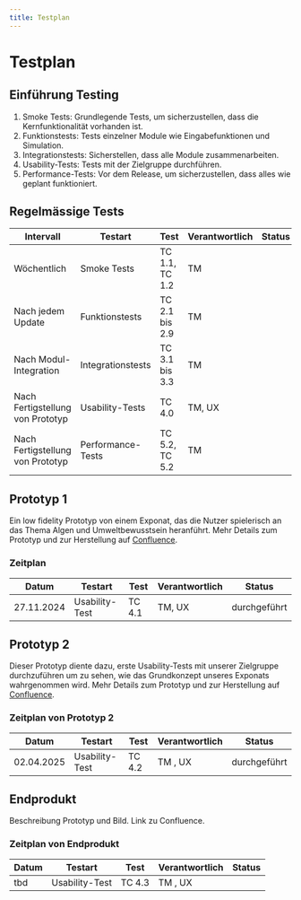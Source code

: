 ```yaml
---
title: Testplan
---
```


# Testplan

## Einführung Testing
1. Smoke Tests: Grundlegende Tests, um sicherzustellen, dass die Kernfunktionalität vorhanden ist.
2. Funktionstests: Tests einzelner Module wie Eingabefunktionen und Simulation.
3. Integrationstests: Sicherstellen, dass alle Module zusammenarbeiten.
4. Usability-Tests: Tests mit der Zielgruppe durchführen.
5. Performance-Tests: Vor dem Release, um sicherzustellen, dass alles wie geplant funktioniert.

## Regelmässige Tests
| Intervall                        | Testart           | Test              | Verantwortlich | Status | 
|----------------------------------|-------------------|-------------------|----------------|--------|
| Wöchentlich                      | Smoke Tests       | TC 1.1, TC 1.2    | TM             |        | 
| Nach jedem Update                | Funktionstests    | TC 2.1 bis 2.9    | TM             |        | 
| Nach Modul-Integration           | Integrationstests | TC 3.1 bis 3.3    | TM             |        | 
| Nach Fertigstellung von Prototyp | Usability-Tests   | TC 4.0            | TM, UX         |        | 
| Nach Fertigstellung von Prototyp | Performance-Tests | TC 5.2, TC 5.2    | TM             |        | 


## Prototyp 1
Ein low fidelity Prototyp von einem Exponat, das die Nutzer spielerisch an das Thema Algen und Umweltbewusstsein heranführt.
Mehr Details zum Prototyp und zur Herstellung auf [Confluence](https://fhnw-projecttrack.atlassian.net/wiki/spaces/IP1224vt3/pages/587694175/Prototypen).

### Zeitplan
| Datum       | Testart           | Test              | Verantwortlich | Status        | 
|-------------|-------------------|-------------------|----------------|---------------|
| 27.11.2024  | Usability-Test    | TC 4.1            | TM, UX         | durchgeführt  | 

## Prototyp 2
Dieser Prototyp diente dazu, erste Usability-Tests mit unserer Zielgruppe durchzuführen um zu sehen, wie das Grundkonzept unseres Exponats wahrgenommen wird.
Mehr Details zum Prototyp und zur Herstellung auf [Confluence](https://fhnw-projecttrack.atlassian.net/wiki/spaces/IP1224vt3/pages/751927344/Prototyp+2).

### Zeitplan von Prototyp 2
| Datum       | Testart              | Test              | Verantwortlich | Status        |
|-------------|----------------------|-------------------|----------------|---------------|
| 02.04.2025  | Usability-Test       | TC 4.2            | TM , UX        | durchgeführt  |

## Endprodukt
Beschreibung Prototyp und Bild. Link zu Confluence.

### Zeitplan von Endprodukt
| Datum       | Testart              | Test              | Verantwortlich | Status |
|-------------|----------------------|-------------------|----------------|--------|
| tbd         | Usability-Test       | TC 4.3            | TM , UX        |        |